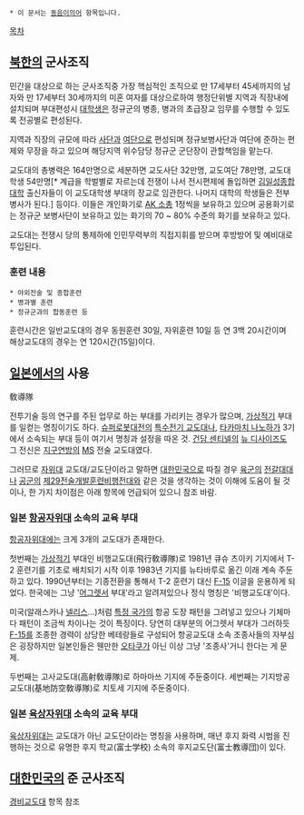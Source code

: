  * 이 문서는 [[동음이의어]] 항목입니다.

[[목차]]
== [[북한]]의 군사조직 ==
민간을 대상으로 하는 군사조직중 가장 핵심적인 조직으로 만 17세부터 45세까지의 남자와 만 17세부터 30세까지의 미혼 여자를 대상으로하여 행정단위별 지역과 직장내에 설치되며 부대편성시 [[대학생]]은 정규군의 병종, 병과의 초급장교 임무를 수행할 수 있도록 전공별로 편성된다.

지역과 직장의 규모에 따라 [[사단]]과 [[여단]]으로 편성되며 정규보병사단과 여단에 준하는 편제와 무장을 하고 있으며 해당지역 위수담당 정규군 군단장이 관할책임을 맡는다.

교도대의 총병력은 164만명으로 세분하면 교도사단 32만명, 교도여단 78만명, 교도대학생 54만명[* 계급을 학벌별로 자르는데 전쟁이 나서 전시편제에 돌입하면 [[김일성종합대학]] 출신자들이 이 교도대학생 부대의 장교로 임관한다. 나머지 대학의 학생들은 전부 병사가 된다.] 등이다. 이들은 개인화기로 [[AK-47|AK 소총]] 1정씩을 보유하고 있으며 공용화기로는 정규군 보병사단이 보유하고 있는 화기의 70 ~ 80% 수준의 화기를 보유하고 있다.

교도대는 전쟁시 당의 통제하에 인민무력부의 직접지휘를 받으며 후방방어 및 예비대로 투입된다. 

=== 훈련 내용 ===
 * 야외전술 및 종합훈련
 * 병과별 훈련
 * 정규군과의 합동훈련 등
훈련시간은 일반교도대의 경우 동원훈련 30일, 자위훈련 10일 등 연 3백 20시간이며 해상교도대의 경우는 연 120시간(15일)이다.

== [[일본]]에서의 사용 ==
敎導隊

전투기술 등의 연구를 주된 업무로 하는 부대를 가리키는 경우가 많으며, [[가상적기]] 부대를 일컫는 명칭이기도 하다. [[슈퍼로봇대전]]의 [[특수전기 교도대]]나, [[타카마치 나노하]]가 3기에서 소속되는 부대 등이 여기서 명칭과 설정을 따온 것. [[건담 센티넬]]의 [[뉴 디사이즈]]도 그 전신은 [[지구연방]]의 [[MS]] 전술 교도대였다.

그러므로 [[자위대]] 교도대/교도단이라고 말하면 [[대한민국]]으로 따질 경우 [[대한민국 육군|육군]]의 [[전갈대대]]나 [[대한민국 공군|공군]]의 [[제29전술개발훈련비행전대]]와 같은 것을 생각하는 것이 이해에 도움이 될 것이나, 한 가지 차이점은 아래 항목에 언급되어 있으니 참조 바람.
=== 일본 [[항공자위대]] 소속의 교육 부대 ===
[[항공자위대]]에는 크게 3개의 교도대가 존재한다. 

첫번째는 [[가상적기]] 부대인 비행교도대(飛行敎導隊)로 1981년 큐슈 츠이키 기지에서 T-2 훈련기를 기초로 배치되기 시작 이후 1983년 기지를 뉴타바루로 옮긴 이래 계속 주둔하고 있다. 1990년부터는 기종전환을 통해서 T-2 훈련기 대신 [[F-15]] 이글을 운용하게 되었다. 한국에는 그냥 '[[가상적기|어그렛서]] 부대'라고 알려져있으나 정식 명칭은 '비행교도대'이다.

미국(알래스카나 [[넬리스 공군 기지|넬리스]]...)처럼 [[러시아|특정 국가]]의 항공 도장 패턴을 그려넣고 있으나 기체마다 패턴이 조금씩 차이나는 것이 특징이다. 당연히 대부분의 어그렛서 부대가 그러하듯 [[F-15]]를 조종한 경력이 상당한 베테랑들로 구성되어 항공교도대 소속 조종사들의 자부심은 굉장하지만 일본인들은 웬만한 [[오타쿠]]가 아닌 이상 그냥 '조종사'거니 한다는 게 문제.

두번째는 고사교도대(高射敎導隊)로 하마마쓰 기지에 주둔중이다. 세번째는 기지방공교도대(基地防空敎導隊)로 치토세 기지에 주둔중이다.

=== 일본 [[육상자위대]] 소속의 교육 부대 ===
[[육상자위대]]는 교도대가 아닌 교도단이라는 명칭을 사용하며, 매년 후지 화력 시범을 진행하는 것으로 유명한 후지 학교(富士学校) 소속의 후지교도단(富士教導団)이 있다.
== [[대한민국]]의 준 군사조직 ==
[[경비교도대]] 항목 참조
